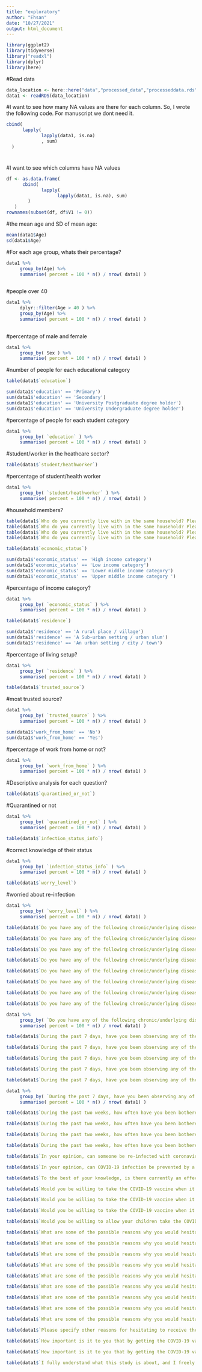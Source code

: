 ```yaml
---
title: "exploratory"
author: "Ehsan"
date: "10/27/2021"
output: html_document
---
```


```r
library(ggplot2)
library(tidyverse)
library("readxl")
library(dplyr)
library(here)
```

#Read data
```r
data_location <- here::here("data","processed_data","processeddata.rds")
data1 <- readRDS(data_location)
```

#I want to see how many NA values are there for each column. So, I wrote the following code. For manuscript we dont need it.
```r
cbind(
      lapply(
             lapply(data1, is.na)
             , sum)
  )
```
#
#I want to see which columns have NA values
```r
df <- as.data.frame(
      cbind(
             lapply(
                   lapply(data1, is.na), sum)
        )
   )
rownames(subset(df, df$V1 != 0))
```
#the mean age and SD of mean age:
```r
mean(data1$Age)
sd(data1$Age)
```
#For each age group, whats their percentage?
```r
data1 %>% 
     group_by(Age) %>%
     summarise( percent = 100 * n() / nrow( data1) )
     
```
#people over 40
```r
data1 %>% 
     dplyr::filter(Age > 40 ) %>%
     group_by(Age) %>%
     summarise( percent = 100 * n() / nrow( data1) )
     
```

#percentage of male and female
```r
data1 %>% 
     group_by( Sex ) %>% 
     summarise( percent = 100 * n() / nrow( data1) )
```
#number of people for each educational category
```r
table(data1$`education`)
```
```r
sum(data1$'education' == 'Primary')
sum(data1$'education' == 'Secondary')
sum(data1$'education' == 'University Postgraduate degree holder')
sum(data1$'education' == 'University Undergraduate degree holder')
```
#percentage of people for each student category
```r
data1 %>% 
     group_by( `education` ) %>% 
     summarise( percent = 100 * n() / nrow( data1) )
```
#student/worker in the heathcare sector?
```r
table(data1$`student/heathworker`)
```

      
#percentage of student/health worker

```r
data1 %>% 
     group_by( `student/heathworker` ) %>% 
     summarise( percent = 100 * n() / nrow( data1) )
```

#household members?
```r
table(data1$`Who do you currently live with in the same household? Please select the number of persons in each age category.: 60 years and above`)
table(data1$`Who do you currently live with in the same household? Please select the number of persons in each age category.: 18 to 59 years`)
table(data1$`Who do you currently live with in the same household? Please select the number of persons in each age category.: 12 to 17 years`)
table(data1$`Who do you currently live with in the same household? Please select the number of persons in each age category.: Less than 12 years`)
```
```r
table(data1$`economic_status`)
```
```r
sum(data1$'economic_status' == 'High income category')
sum(data1$'economic_status' == 'Low income category')
sum(data1$'economic_status' == 'Lower middle income category')
sum(data1$'economic_status' == 'Upper middle income category ')
```

#percentage of income category?
```r
data1 %>% 
     group_by( `economic_status` ) %>% 
     summarise( percent = 100 * n() / nrow( data1) )
```
```r
table(data1$`residence`)
```
```r
sum(data1$'residence' == 'A rural place / village')
sum(data1$'residence' == 'A Sub-urban setting / urban slum')
sum(data1$'residence' == 'An urban setting / city / town')
```
#percentage of living setup?
```r
data1 %>% 
     group_by( `residence` ) %>% 
     summarise( percent = 100 * n() / nrow( data1) )
```

```r
table(data1$`trusted_source`)
```
#most trusted source?
```r
data1 %>% 
     group_by( `trusted_source` ) %>% 
     summarise( percent = 100 * n() / nrow( data1) )
```


```r
sum(data1$'work_from_home' == 'No')
sum(data1$'work_from_home' == 'Yes')
```

#percentage of work from home or not?
```r
data1 %>% 
     group_by( `work_from_home` ) %>% 
     summarise( percent = 100 * n() / nrow( data1) )
```
#Descriptive analysis for each question?
```r
table(data1$`quarantined_or_not`)
```
#Quarantined or not
```r
data1 %>% 
     group_by( `quarantined_or_not` ) %>% 
     summarise( percent = 100 * n() / nrow( data1) )
```

```r
table(data1$`infection_status_info`)
```
#correct knowledge of their status
```r
data1 %>% 
     group_by( `infection_status_info` ) %>% 
     summarise( percent = 100 * n() / nrow( data1) )
```


```r
table(data1$`worry_level`)
```
#worried about re-infection
```r
data1 %>% 
     group_by( `worry_level` ) %>% 
     summarise( percent = 100 * n() / nrow( data1) )
```

```r
table(data1$`Do you have any of the following chronic/underlying diseases? (many answers possible): Heart disease`)
```
```r
table(data1$`Do you have any of the following chronic/underlying diseases? (many answers possible): Hypertension`)
```
```r
table(data1$`Do you have any of the following chronic/underlying diseases? (many answers possible): Diabetes`)
```
```r
table(data1$`Do you have any of the following chronic/underlying diseases? (many answers possible): Cancer`)
```
```r
table(data1$`Do you have any of the following chronic/underlying diseases? (many answers possible): HIV`)
```
```r
table(data1$`Do you have any of the following chronic/underlying diseases? (many answers possible): Tuberculosis`)
```
```r
table(data1$`Do you have any of the following chronic/underlying diseases? (many answers possible): Asthma`)
```
```r
table(data1$`Do you have any of the following chronic/underlying diseases? (many answers possible): None of the above`)
```
```r
data1 %>% 
     group_by( `Do you have any of the following chronic/underlying diseases? (many answers possible): None of the above` ) %>% 
     summarise( percent = 100 * n() / nrow( data1) )
```



```r
table(data1$`During the past 7 days, have you been observing any of the following preventive measures against COVID-19? (Tick all answers that apply): Social distancing of at least 1.5m`)
```
```r
table(data1$`During the past 7 days, have you been observing any of the following preventive measures against COVID-19? (Tick all answers that apply): Wearing face mask`)
```
```r
table(data1$`During the past 7 days, have you been observing any of the following preventive measures against COVID-19? (Tick all answers that apply): Hand hygiene (regular handwashing with soap or using hand gel)`)
```
```r
table(data1$`During the past 7 days, have you been observing any of the following preventive measures against COVID-19? (Tick all answers that apply): Coughing hygiene (covering mouth when coughing or sneezing)`)
```
```r
table(data1$`During the past 7 days, have you been observing any of the following preventive measures against COVID-19? (Tick all answers that apply): None of the above`)
```
```r
data1 %>% 
     group_by( `During the past 7 days, have you been observing any of the following preventive measures against COVID-19? (Tick all answers that apply): None of the above` ) %>% 
     summarise( percent = 100 * n() / nrow( data1) )
```




```r
table(data1$`During the past two weeks, how often have you been bothered by each of the following symptoms?: Feeling down, depressed, or hopeless (low spirits)`)
```
```r
table(data1$`During the past two weeks, how often have you been bothered by each of the following symptoms?: Little interest or pleasure in doing things`)
```
```r
table(data1$`During the past two weeks, how often have you been bothered by each of the following symptoms?: Not being able to stop or control worrying`)
```
```r
table(data1$`During the past two weeks, how often have you been bothered by each of the following symptoms?: Feeling nervous, anxious or on edge`)
```
```r
table(data1$`In your opinion, can someone be re-infected with coronavirus after recovering from a previous COVID-19 infection?`)
```
```r
table(data1$`In your opinion, can COVID-19 infection be prevented by a vaccine?`)
```
```r
table(data1$`To the best of your knowledge, is there currently an effective vaccine against COVID-19?`)
```
```r
table(data1$`Would you be willing to take the COVID-19 vaccine when it becomes available?: If it is at least 50% effective`)
```
```r
table(data1$`Would you be willing to take the COVID-19 vaccine when it becomes available?: If it is at least 75% effective`)
```
```r
table(data1$`Would you be willing to take the COVID-19 vaccine when it becomes available?: If it is at least 90% effective`)
```
```r
table(data1$`Would you be willing to allow your children take the COVID-19 vaccine when it becomes available?: If it is at least 95% effective`)
```
```r
table(data1$`What are some of the possible reasons why you would hesitate to take the COVID-19 vaccine? (many answers possible):  I don't think COVID-19 existsists`)
```
```r
table(data1$`What are some of the possible reasons why you would hesitate to take the COVID-19 vaccine? (many answers possible): I think the vaccine is not effective`)
```
```r
table(data1$`What are some of the possible reasons why you would hesitate to take the COVID-19 vaccine? (many answers possible): I think the vaccine is designed to harm us`)
```
```r
table(data1$`What are some of the possible reasons why you would hesitate to take the COVID-19 vaccine? (many answers possible): I am scared of side-effects of the vaccine`)
```
```r
table(data1$`What are some of the possible reasons why you would hesitate to take the COVID-19 vaccine? (many answers possible): My body is naturally strong, I don't need a vaccine to fight COVID-19`)
```
```r
table(data1$`What are some of the possible reasons why you would hesitate to take the COVID-19 vaccine? (many answers possible): I already had COVID-19, so I think I am immune to the disease`)
```
```r
table(data1$`What are some of the possible reasons why you would hesitate to take the COVID-19 vaccine? (many answers possible): The COVID-19 pandemic is finished in my country, no need for a vaccine now`)
```
```r
table(data1$`What are some of the possible reasons why you would hesitate to take the COVID-19 vaccine? (many answers possible): None of the above`)
```
```r
table(data1$`What are some of the possible reasons why you would hesitate to take the COVID-19 vaccine? (many answers possible): Other reasons (please specify)`)
```
```r
table(data1$`Please specify other reasons for hesitating to receive the COVID-19 vaccine:`)
```
```r
table(data1$`How important is it to you that by getting the COVID-19 vaccine, you would protect your own health?: On a scale of 1 to 5`)
```
```r
table(data1$`How important is it to you that by getting the COVID-19 vaccine, you would protect the health of other people in your community?: On a scale of 1 to 5`)
```
```r
table(data1$`I fully understand what this study is about, and I freely consent to participate. All the information I provide can be used by researchers to better understand coronavirus disease in my country.`)
```


